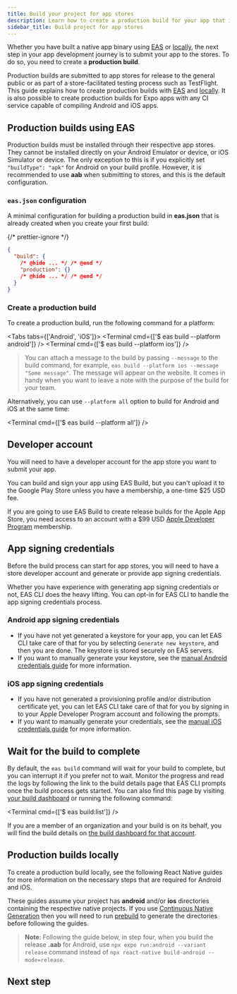 ```yaml
---
title: Build your project for app stores
description: Learn how to create a production build for your app that is ready to be submitted to app stores from the command line using EAS Build.
sidebar_title: Build project for app stores
---
```



Whether you have built a native app binary using [EAS](/build/setup/) or [locally](/guides/local-app-development/), the next step in your app development journey is to submit your app to the stores. To do so, you need to create a **production build**.

Production builds are submitted to app stores for release to the general public or as part of a store-facilitated testing process such as TestFlight. This guide explains how to create production builds with [EAS](#production-builds-using-eas) and [locally](#production-builds-locally). It is also possible to create production builds for Expo apps with any CI service capable of compiling Android and iOS apps.

## Production builds using EAS

Production builds must be installed through their respective app stores. They cannot be installed directly on your Android Emulator or device, or iOS Simulator or device. The only exception to this is if you explicitly set `"buildType": "apk"` for Android on your build profile. However, it is recommended to use **aab** when submitting to stores, and this is the default configuration.

### `eas.json` configuration

A minimal configuration for building a production build in **eas.json** that is already created when you create your first build:

{/* prettier-ignore */}
```json eas.json
{
  "build": {
    /* @hide ... */ /* @end */
    "production": {}
    /* @hide ... */ /* @end */
  }
}
```

### Create a production build

To create a production build, run the following command for a platform:

<Tabs tabs={['Android', 'iOS']}>
  <Tab>
    <Terminal cmd={['$ eas build --platform android']} />
  </Tab>
  <Tab>
    <Terminal cmd={['$ eas build --platform ios']} />
  </Tab>
</Tabs>

> You can attach a message to the build by passing `--message` to the build command, for example, `eas build --platform ios --message "Some message"`. The message will appear on the website. It comes in handy when you want to leave a note with the purpose of the build for your team.

Alternatively, you can use `--platform all` option to build for Android and iOS at the same time:

<Terminal cmd={['$ eas build --platform all']} />

## Developer account

You will need to have a developer account for the app store you want to submit your app.

<Collapsible summary="Google Play Developer membership is required to distribute to the Google Play Store.">

You can build and sign your app using EAS Build, but you can't upload it to the Google Play Store unless you have a membership, a one-time $25 USD fee.

</Collapsible>

<Collapsible summary="Apple Developer Program membership is required to build for the Apple App Store.">

If you are going to use EAS Build to create release builds for the Apple App Store, you need access to an account with a $99 USD [Apple Developer Program](https://developer.apple.com/programs) membership.

</Collapsible>

## App signing credentials

Before the build process can start for app stores, you will need to have a store developer account and generate or provide app signing credentials.

Whether you have experience with generating app signing credentials or not, EAS CLI does the heavy lifting. You can opt-in for EAS CLI to handle the app signing credentials process.

### Android app signing credentials

- If you have not yet generated a keystore for your app, you can let EAS CLI take care of that for you by selecting `Generate new keystore`, and then you are done. The keystore is stored securely on EAS servers.
- If you want to manually generate your keystore, see the [manual Android credentials guide](/app-signing/local-credentials#android-credentials) for more information.

### iOS app signing credentials

- If you have not generated a provisioning profile and/or distribution certificate yet, you can let EAS CLI take care of that for you by signing in to your Apple Developer Program account and following the prompts.
- If you want to manually generate your credentials, see the [manual iOS credentials guide](/app-signing/local-credentials#ios-credentials) for more information.

## Wait for the build to complete

By default, the `eas build` command will wait for your build to complete, but you can interrupt it if you prefer not to wait. Monitor the progress and read the logs by following the link to the build details page that EAS CLI prompts once the build process gets started. You can also find this page by visiting [your build dashboard](https://expo.dev/builds) or running the following command:

<Terminal cmd={['$ eas build:list']} />

If you are a member of an organization and your build is on its behalf, you will find the build details on [the build dashboard for that account](https://expo.dev/accounts/[account]/builds).

## Production builds locally

To create a production build locally, see the following React Native guides for more information on the necessary steps that are required for Android and iOS.

These guides assume your project has **android** and/or **ios** directories containing the respective native projects. If you use [Continuous Native Generation](/workflow/continuous-native-generation) then you will need to run [prebuild](/workflow/prebuild) to generate the directories before following the guides.

> **Note**: Following the guide below, in step four, when you build the release **.aab** for Android, use `npx expo run:android --variant release` command instead of `npx react-native build-android --mode=release`.

<BoxLink
  title="Publishing to Google Play Store"
  description="Learn how to publish an app to Google Play Store by following the necessary steps manually."
  Icon={BookOpen02Icon}
  href="https://reactnative.dev/docs/signed-apk-android"
/>

<BoxLink
  title="Publishing to Apple App Store"
  description="Learn how to publish an app to Apple App Store by following the necessary steps manually."
  Icon={BookOpen02Icon}
  href="https://reactnative.dev/docs/publishing-to-app-store"
/>

## Next step

<BoxLink
  title="App stores best practices"
  description="Learn about the best practices for submitting your app to app stores."
  Icon={BookOpen02Icon}
  href="/distribution/app-stores/"
/>
